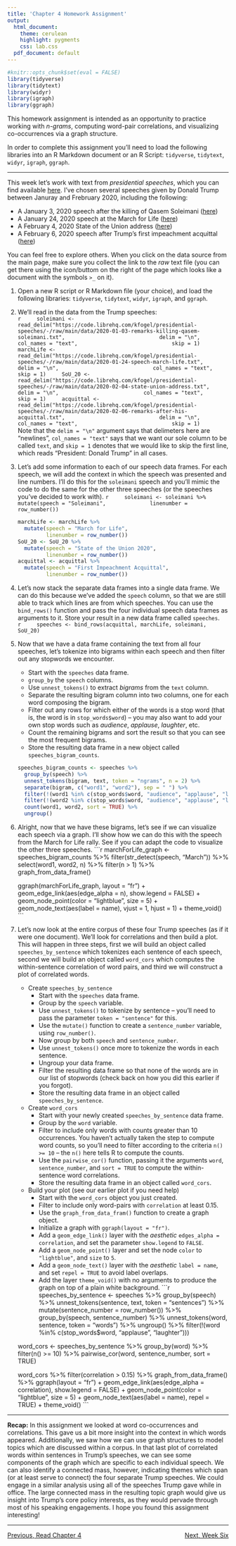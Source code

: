 ```yaml
---
title: 'Chapter 4 Homework Assignment'
output:
  html_document:
    theme: cerulean
    highlight: pygments
    css: lab.css
  pdf_document: default
---
```


```r
#knitr::opts_chunk$set(eval = FALSE)
library(tidyverse)
library(tidytext)
library(widyr)
library(igraph)
library(ggraph)
```

This homework assignment is intended as an opportunity to practice working with *n-grams*, computing word-pair correlations, and visualizing co-occurrences via a graph structure.

In order to complete this assignment you'll need to load the following libraries into an R Markdown document or an R Script: `tidyverse`, `tidytext`, `widyr`, `igraph`, `ggraph`.

***

This week let's work with text from *presidential speeches*, which you can find available [here](https://code.librehq.com/kfogel/presidential-speeches/-/tree/main/data). I've chosen several speeches given by Donald Trump between Januray and Frebruary 2020, including the following:  

+ A January 3, 2020 speech after the killing of Qasem Soleimani ([here](https://code.librehq.com/kfogel/presidential-speeches/-/raw/main/data/2020-01-03-remarks-killing-qasem-soleimani.txt))
+ A January 24, 2020 speech at the March for Life ([here](https://code.librehq.com/kfogel/presidential-speeches/-/raw/main/data/2020-01-24-speech-march-life.txt))
+ A February 4, 2020 State of the Union address ([here](https://code.librehq.com/kfogel/presidential-speeches/-/raw/main/data/2020-02-04-state-union-address.txt))
+ A February 6, 2020 speech after Trump's first impeachment acquittal ([here](https://code.librehq.com/kfogel/presidential-speeches/-/raw/main/data/2020-02-06-remarks-after-his-acquittal.txt))  

You can feel free to explore others. When you click on the data source from the main page, make sure you collect the link to the *raw* text file (you can get there using the icon/buttom on the right of the page which looks like a document with the symbols `>_` on it).

1. Open a new R script or R Markdown file (your choice), and load the following libraries: `tidyverse`, `tidytext`, `widyr`, `igraph`, and `ggraph`.

2. We'll read in the data from the Trump speeches:  
    ```r
    soleimani <- read_delim("https://code.librehq.com/kfogel/presidential-speeches/-/raw/main/data/2020-01-03-remarks-killing-qasem-soleimani.txt", 
                            delim = "\n", 
                            col_names = "text", 
                            skip = 1)
    marchLife <- read_delim("https://code.librehq.com/kfogel/presidential-speeches/-/raw/main/data/2020-01-24-speech-march-life.txt", 
                            delim = "\n", 
                            col_names = "text", 
                            skip = 1)
    SoU_20 <- read_delim("https://code.librehq.com/kfogel/presidential-speeches/-/raw/main/data/2020-02-04-state-union-address.txt", 
                         delim = "\n", 
                         col_names = "text", 
                         skip = 1)
    acquittal <- read_delim("https://code.librehq.com/kfogel/presidential-speeches/-/raw/main/data/2020-02-06-remarks-after-his-acquittal.txt", 
                            delim = "\n", 
                            col_names = "text", 
                            skip = 1)
    ```  
Note that the `delim = "\n"` argument says that delimeters here are "newlines", `col_names = "text"` says that we want our sole column to be called `text`, and `skip = 1` denotes that we would like to skip the first line, which reads "President: Donald Trump" in all cases.

3. Let's add some information to each of our speech data frames. For each speech, we will add the context in which the speech was presented and line numbers. I'll do this for the `soleimani` speech and you'll mimic the code to do the same for the other three speeches (or the speeches you've decided to work with).
    ```r
    soleimani <- soleimani %>%
      mutate(speech = "Soleimani",
             linenumber = row_number())
    ```
    
    ```r
    marchLife <- marchLife %>%
      mutate(speech = "March for Life",
             linenumber = row_number())
    SoU_20 <- SoU_20 %>%
      mutate(speech = "State of the Union 2020",
             linenumber = row_number())
    acquittal <- acquittal %>%
      mutate(speech = "First Impeachment Acquittal",
             linenumber = row_number())

    ```
    
4. Let's now stack the separate data frames into a single data frame. We can do this because we've added the `speech` column, so that we are still able to track which lines are from which speeches. You can use the `bind_rows()` function and pass the four individual speech data frames as arguments to it. Store your result in a new data frame called `speeches`.  
    ```r
    speeches <- bind_rows(acquittal, marchLife, soleimani, SoU_20)
    ```

5. Now that we have a data frame containing the text from all four speeches, let's tokenize into bigrams within each speech and then filter out any stopwords we encounter.  
    + Start with the `speeches` data frame.
    + `group_by` the `speech` columns.
    + Use `unnest_tokens()` to extract *bigrams* from the `text` column.
    + Separate the resulting bigram column into two columns, one for each word composing the bigram.
    + Filter out any rows for which either of the words is a stop word (that is, the word is in `stop_words$word`) -- you may also want to add your own stop words such as *audience*, *applause*, *laughter*, etc.
    + Count the remaining bigrams and sort the result so that you can see the most frequent bigrams.
    + Store the resulting data frame in a new object called `speeches_bigram_counts`.  
    ```r
    speeches_bigram_counts <- speeches %>%
      group_by(speech) %>%
      unnest_tokens(bigram, text, token = "ngrams", n = 2) %>%
      separate(bigram, c("word1", "word2"), sep = " ") %>%
      filter(!(word1 %in% c(stop_words$word, "audience", "applause", "laughter"))) %>%
      filter(!(word2 %in% c(stop_words$word, "audience", "applause", "laughter"))) %>%
      count(word1, word2, sort = TRUE) %>%
      ungroup()
    ```

6. Alright, now that we have these bigrams, let's see if we can visualize each speech via a graph. I'll show how we can do this with the speech from the March for Life rally. See if you can adapt the code to visualize the other three speeches.
    ```r
    marchForLife_graph <- speeches_bigram_counts %>%
      filter(str_detect(speech, "March")) %>%
      select(word1, word2, n) %>%
      filter(n > 1) %>%
      graph_from_data_frame()

    ggraph(marchForLife_graph, layout = "fr") +
      geom_edge_link(aes(edge_alpha = n), show.legend = FALSE) +
      geom_node_point(color = "lightblue", size = 5) + 
      geom_node_text(aes(label = name), vjust = 1, hjust = 1) + 
      theme_void()
    ```

8. Let's now look at the entire corpus of these four Trump speeches (as if it were one document). We'll look for correlations and then build a plot. This will happen in three steps, first we will build an object called `speeches_by_sentence` which tokenizes each sentence of each speech, second we will build an object called `word_cors` which computes the within-sentence correlation of word pairs, and third we will construct a plot of correlated words.   
    + Create `speeches_by_sentence`  
      + Start with the `speeches` data frame.
      + Group by the `speech` variable.
      + Use `unnest_tokens()` to tokenize by sentence -- you'll need to pass the parameter `token = "sentence"` for this.
      + Use the `mutate()` function to create a `sentence_number` variable, using `row_number()`.
      + Now group by both `speech` and `sentence_number`.
      + Use `unnest_tokens()` once more to tokenize the words in each sentence.
      + Ungroup your data frame.
      + Filter the resulting data frame so that none of the words are in our list of stopwords (check back on how you did this earlier if you forgot).
      + Store the resulting data frame in an object called `speeches_by_sentence`.
    + Create `word_cors`  
      + Start with your newly created `speeches_by_sentence` data frame.
      + Group by the `word` variable.
      + Filter to include only words with counts greater than 10 occurrences. You haven't actually taken the step to compute word counts, so you'll need to filter according to the criteria `n() >= 10` -- the `n()` here tells R to compute the counts.
      + Use the `pairwise_cor()` function, passing it the arguments `word`, `sentence_number`, and `sort = TRUE` to compute the within-sentence word correlations.
      + Store the resulting data frame in an object called `word_cors`.  
    + Build your plot (see our earlier plot if you need help)  
      + Start with the `word_cors` object you just created.
      + Filter to include only word-pairs with `correlation` at least 0.15.
      + Use the `graph_from_data_fram()` function to create a graph object.
      + Initialize a graph with `ggraph(layout = "fr")`.
      + Add a `geom_edge_link()` layer with the *aesthetic* `edges_alpha = correlation`, and set the parameter `show.legend` to `FALSE`.
      + Add a `geom_node_point()` layer and set the node `color` to `"lightblue"`, and `size` to `5`.
      + Add a `geom_node_text()` layer with the *aesthetic* `label = name`, and set `repel = TRUE` to avoid label overlaps.
      + Add the layer `theme_void()` with no arguments to produce the graph on top of a plain white background.
    ```r
    speeches_by_sentence <- speeches %>%
      group_by(speech) %>%
      unnest_tokens(sentence, text, token = "sentences") %>%
      mutate(sentence_number = row_number()) %>%
      group_by(speech, sentence_number) %>%
      unnest_tokens(word, sentence, token = "words") %>%
      ungroup() %>%
      filter(!(word %in% c(stop_words$word, "applause", "laughter")))
    
    word_cors <- speeches_by_sentence %>%
      group_by(word) %>%
      filter(n() >= 10) %>%
      pairwise_cor(word, sentence_number, sort = TRUE)
    
    word_cors %>%
      filter(correlation > 0.15) %>%
      graph_from_data_frame() %>%
      ggraph(layout = "fr") +
      geom_edge_link(aes(edge_alpha = correlation), show.legend = FALSE) +
      geom_node_point(color = "lightblue", size = 5) +
      geom_node_text(aes(label = name), repel = TRUE) +
      theme_void()
    ```

***

**Recap:** In this assignment we looked at word co-occurrences and correlations. This gave us a bit more insight into the context in which words appeared. Additionally, we saw how we can use graph structures to model topics which are discussed within a corpus. In that last plot of correlated words within sentences in Trump's speeches, we can see some components of the graph which are specific to each individual speech. We can also identify a connected mass, however, indicating themes which span (or at least serve to connect) the four separate Trump speeches. We could engage in a similar analysis using all of the speeches Trump gave while in office. The large connected mass in the resulting topic graph would give us insight into Trump's core policy interests, as they would pervade through most of his speaking engagements. I hope you found this assignment interesting!

***

<p style = "text-align:left;">[Previous, Read Chapter 4](https://www.tidytextmining.com/ngrams.html)
<span style = "float:right;">[Next, Week Six](https://agmath.github.io/FacultyUpskilling/)</span>
</p>

